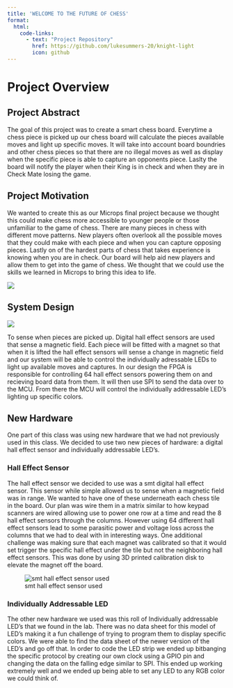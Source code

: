 ```yaml
---
title: 'WELCOME TO THE FUTURE OF CHESS'
format:
  html: 
    code-links:
      - text: "Project Repository"
        href: https://github.com/lukesummers-20/knight-light
        icon: github
---
```

# Project Overview 

## Project Abstract
The goal of this project was to create a smart chess board. Everytime a chess piece is picked up our chess board will calculate the pieces available moves and light up specific moves. It will take into account board boundries and other chess pieces so that there are no illegal moves as well as display when the specific piece is able to capture an opponents piece. Laslty the board will notify the player when their King is in check and when they are in Check Mate losing the game. 

## Project Motivation
We wanted to create this as our Microps final project because we thought this could make chess more accessible to younger people or those unfamiliar to the game of chess. There are many pieces in chess with different move patterns. New players often overlook all the possible moves that they could make with each piece and when you can capture opposing pieces. Lastly on of the hardest parts of chess that takes experience is knowing when you are in check. Our board will help aid new players and allow them to get into the game of chess. We thought that we could use the skills we learned in Microps to bring this idea to life. 

![](images/confused.png)

## System Design

![](images/systemDesign.png)

To sense when pieces are picked up. Digital hall effect sensors are used that sense a magnetic field. Each piece will be fitted with a magnet so that when it is lifted the hall effect sensors will sense a change in magnetic field and our system will be able to control the individually adressable LEDs to light up available moves and captures. In our design the FPGA is responsible for controlling 64 hall effect sensors powering them on and recieving board data from them. It will then use SPI to send the data over to the MCU. From there the MCU will control the individually addressable LED's lighting up specific colors.

## New Hardware
One part of this class was using new hardware that we had not previously used in this class. We decided to use two new pieces of hardware: a digital hall effect sensor and individually addressable LED's. 

### Hall Effect Sensor
The hall effect sensor we decided to use was a smt digital hall effect sensor. This sensor while simple allowed us to sense when a magnetic field was in range. We wanted to have one of these underneath each chess tile in the board. Our plan was wire them in a matrix similar to how keypad scanners are wired allowing use to power one row at a time and read the 8 hall effect sensors through the columns. However using 64 different hall effect sensors lead to some parasitic power and voltage loss across the columns that we had to deal with in interesting ways. One additional challenge was making sure that each magnet was calibrated so that it would set trigger the specific hall effect under the tile but not the neighboring hall effect sensors. This was done by using 3D printed calibration disk to elevate the magnet off the board. 

![smt hall effect sensor used](images/hallEffectImage.png)

### Individually Addressable LED
The other new hardware we used was this roll of Individually addressable LED's that we found in the lab. There was no data sheet for this model of LED's making it a fun challenge of trying to program them to display specific colors. We were able to find the data sheet of the newer version of the LED's and go off that. In order to code the LED strip we ended up bitbanging the specific protocol by creating our own clock using a GPIO pin and changing the data on the falling edge similar to SPI. This ended up working extremely well and we ended up being able to set any LED to any RGB color we could think of. 



